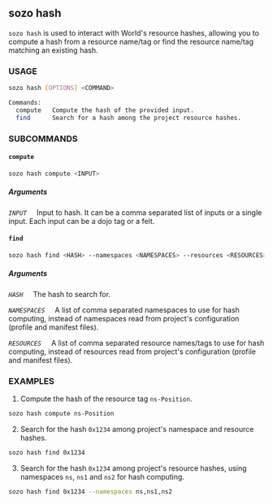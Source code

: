 ## sozo hash

`sozo hash` is used to interact with World's resource hashes, allowing
you to compute a hash from a resource name/tag or find the resource name/tag
matching an existing hash.

### USAGE

```sh
sozo hash [OPTIONS] <COMMAND>

Commands:
  compute   Compute the hash of the provided input.    
  find      Search for a hash among the project resource hashes.
```
### SUBCOMMANDS

#### `compute`

```sh
sozo hash compute <INPUT>
```

##### Arguments

_`INPUT`_
&nbsp;&nbsp;&nbsp;&nbsp;Input to hash. It can be a comma separated list of inputs or a single input.
Each input can be a dojo tag or a felt.

#### `find`

```sh
sozo hash find <HASH> --namespaces <NAMESPACES> --resources <RESOURCES>
```

##### Arguments

_`HASH`_
&nbsp;&nbsp;&nbsp;&nbsp;The hash to search for.

_`NAMESPACES`_
&nbsp;&nbsp;&nbsp;&nbsp;A list of comma separated namespaces to use for hash computing,
instead of namespaces read from project's configuration (profile and manifest files).

_`RESOURCES`_ 
&nbsp;&nbsp;&nbsp;&nbsp;A list of comma separated resource names/tags to use for hash computing,
instead of resources read from project's configuration (profile and manifest files).

### EXAMPLES

1. Compute the hash of the resource tag `ns-Position`.

```sh
sozo hash compute ns-Position
```

2. Search for the hash `0x1234` among project's namespace and resource hashes.

```sh
sozo hash find 0x1234
```

3. Search for the hash `0x1234` among project's resource hashes, using namespaces `ns`, `ns1` and `ns2` for hash computing.

```sh
sozo hash find 0x1234 --namespaces ns,ns1,ns2
```


